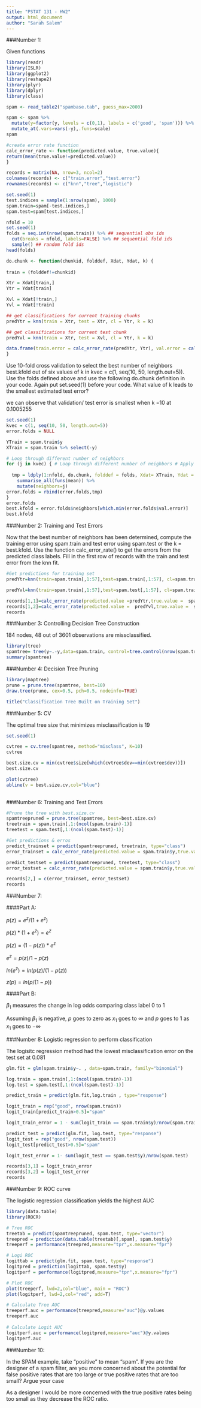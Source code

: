 ```yaml
---
title: "PSTAT 131 - HW2"
output: html_document
author: "Sarah Salem"
---
```

###Number 1:

Given functions

```r
library(readr)
library(ISLR) 
library(ggplot2) 
library(reshape2) 
library(plyr) 
library(dplyr) 
library(class)

spam <- read_table2("spambase.tab", guess_max=2000)

spam <- spam %>%
  mutate(y=factor(y, levels = c(0,1), labels = c('good', 'spam'))) %>%
  mutate_at(.vars=vars(-y),.funs=scale)
spam

#create error rate function
calc_error_rate <- function(predicted.value, true.value){
return(mean(true.value!=predicted.value))
}

records = matrix(NA, nrow=3, ncol=2)
colnames(records) <- c("train.error","test.error")
rownames(records) <- c("knn","tree","logistic")

set.seed(1)
test.indices = sample(1:nrow(spam), 1000)
spam.train=spam[-test.indices,]
spam.test=spam[test.indices,]

nfold = 10
set.seed(1)
folds = seq.int(nrow(spam.train)) %>% ## sequential obs ids
  cut(breaks = nfold, labels=FALSE) %>% ## sequential fold ids
  sample() ## random fold ids
head(folds)

do.chunk <- function(chunkid, folddef, Xdat, Ydat, k) {
  
train = (folddef!=chunkid)

Xtr = Xdat[train,]
Ytr = Ydat[train]

Xvl = Xdat[!train,]
Yvl = Ydat[!train]

## get classifications for current training chunks
predYtr = knn(train = Xtr, test = Xtr, cl = Ytr, k = k)

## get classifications for current test chunk
predYvl = knn(train = Xtr, test = Xvl, cl = Ytr, k = k)

data.frame(train.error = calc_error_rate(predYtr, Ytr), val.error = calc_error_rate(predYvl, Yvl))
}
```

Use 10-fold cross validation to select the best number of neighbors best.kfold out of six values of 
k in kvec = c(1, seq(10, 50, length.out=5)). Use the folds defined above and use the following do.chunk definition in your code. 
Again put set.seed(1) before your code. What value of k leads to the smallest estimated test error?

we can observe that validation/ test error is smallest when k =10 at 0.1005255

```r
set.seed(1)
kvec = c(1, seq(10, 50, length.out=5))
error.folds = NULL

YTrain = spam.train$y
XTrain = spam.train %>% select(-y)

# Loop through different number of neighbors
for (j in kvec) { # Loop through different number of neighbors # Apply do.chunk() function to each fold
  
  tmp = ldply(1:nfold, do.chunk, folddef = folds, Xdat= XTrain, Ydat = YTrain, k=j) %>% # Necessary arguments to be passed into do.chunk
    summarise_all(funs(mean)) %>%
    mutate(neighbors=j)
error.folds = rbind(error.folds,tmp)
}
error.folds
best.kfold = error.folds$neighbors[which.min(error.folds$val.error)]
best.kfold
```

###Number 2: Training and Test Errors

Now that the best number of neighbors has been determined, compute the training error using spam.train 
and test error using spam.test or the k = best.kfold. Use the function calc_error_rate() to get the errors from 
the predicted class labels. Fill in the first row of records with the train and test error from the knn fit.

```r
#Get predictions for training set
predYtr=knn(train=spam.train[,1:57],test=spam.train[,1:57], cl=spam.train$y,k=best.kfold)

predYvl=knn(train=spam.train[,1:57],test=spam.test[,1:57], cl=spam.train$y,k=best.kfold)

records[1,1]=calc_error_rate(predicted.value =predYtr,true.value =  spam.train$y) 
records[1,2]=calc_error_rate(predicted.value =  predYvl,true.value =  spam.test$y) 
records
```

###Number 3: Controlling Decision Tree Construction

184 nodes, 48 out of 3601 observations are missclassified.

```r
library(tree)
spamtree= tree(y~.-y,data=spam.train, control=tree.control(nrow(spam.train),minsize=5,mindev =  1e-5))
summary(spamtree)
```

###Number 4: Decision Tree Pruning

```r
library(maptree)
prune = prune.tree(spamtree, best=10) 
draw.tree(prune, cex=0.5, pch=0.5, nodeinfo=TRUE)

title("Classification Tree Built on Training Set")
```

###Number 5: CV

The optimal tree size that minimizes misclassification is 19

```r
set.seed(1)

cvtree = cv.tree(spamtree, method="misclass", K=10)
cvtree

best.size.cv = min(cvtree$size[which(cvtree$dev==min(cvtree$dev))]) 
best.size.cv

plot(cvtree)
abline(v = best.size.cv,col="blue")
 
```

###Number 6: Training and Test Errors

```r
#Prune the tree with best.size.cv
spamtreepruned = prune.tree(spamtree, best=best.size.cv) 
treetrain = spam.train[,1:(ncol(spam.train)-1)]
treetest = spam.test[,1:(ncol(spam.test)-1)]

#Get predictions & erros
predict_trainset = predict(spamtreepruned, treetrain, type="class") 
error_trainset = calc_error_rate(predicted.value = spam.train$y,true.value =  predict_trainset)

predict_testset = predict(spamtreepruned, treetest, type="class") 
error_testset = calc_error_rate(predicted.value = spam.train$y,true.value =  predict_trainset)

records[2,] = c(error_trainset, error_testset) 
records

```
###Number 7:

####Part A:

$p(z) = e^z/(1+e^z)$

$p(z) * (1+e^z) = e^z$

$p(z) = (1-p(z)) * e^z$

$e^z = p(z) / 1-p(z)$

$ln(e^z) = ln(p(z) / (1-p(z))$

$z(p) = ln(p/(1-p))$

####Part B:

$\beta_1$ measures the change in log odds comparing class label 0 to 1

Assuming $\beta_1$ is negative, $p$ goes to zero as $x_1$ goes to $\infty$ and $p$ goes to 1 as $x_1$ goes to $-\infty$

###Number 8: Logistic regression to perform classification

The logisitc regression method had the lowest misclassification error on the test set at 0.081

```r
glm.fit = glm(spam.train$y~. , data=spam.train, family="binomial")

log.train = spam.train[,1:(ncol(spam.train)-1)]
log.test = spam.test[,1:(ncol(spam.test)-1)]

predict_train = predict(glm.fit,log.train , type="response") 

logit_train = rep("good", nrow(spam.train)) 
logit_train[predict_train>0.5]="spam"

logit_train_error = 1 - sum(logit_train == spam.train$y)/nrow(spam.train)

predict_test = predict(glm.fit, log.test, type="response")
logit_test = rep("good", nrow(spam.test)) 
logit_test[predict_test>0.5]="spam"

logit_test_error = 1- sum(logit_test == spam.test$y)/nrow(spam.test)

records[3,1] = logit_train_error 
records[3,2] = logit_test_error
records
```

###Number 9: ROC curve

The logistic regression classification yields the highest AUC 

```r
library(data.table)
library(ROCR)

# Tree ROC
treetab = predict(spamtreepruned, spam.test, type="vector") 
treepred = prediction(data.table(treetab)[,spam], spam.test$y) 
treeperf = performance(treepred,measure="tpr",x.measure="fpr")

# Logi ROC
logittab = predict(glm.fit, spam.test, type="response")
logitpred = prediction(logittab, spam.test$y)
logitperf = performance(logitpred,measure="tpr",x.measure="fpr")

# Plot ROC
plot(treeperf, lwd=2,col="blue", main = "ROC") 
plot(logitperf, lwd=2,col="red", add=T)

# Calculate Tree AUC
treeperf.auc = performance(treepred,measure="auc")@y.values 
treeperf.auc
 
# Calculate Logit AUC
logitperf.auc = performance(logitpred,measure="auc")@y.values 
logitperf.auc
```

###Number 10: 

In the SPAM example, take “positive” to mean “spam”. If you are the designer of a spam filter, are you more concerned about the potential for false positive rates that are too large or true positive rates that are too small? Argue your case

As a designer I would be more concerned with the true positive rates being too small as they decrease the ROC ratio.




